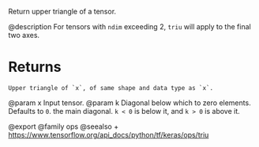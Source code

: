 Return upper triangle of a tensor.

@description
For tensors with `ndim` exceeding 2, `triu` will apply to the
final two axes.

# Returns
    Upper triangle of `x`, of same shape and data type as `x`.

@param x Input tensor.
@param k Diagonal below which to zero elements. Defaults to `0`. the
    main diagonal. `k < 0` is below it, and `k > 0` is above it.

@export
@family ops
@seealso
+ <https://www.tensorflow.org/api_docs/python/tf/keras/ops/triu>
